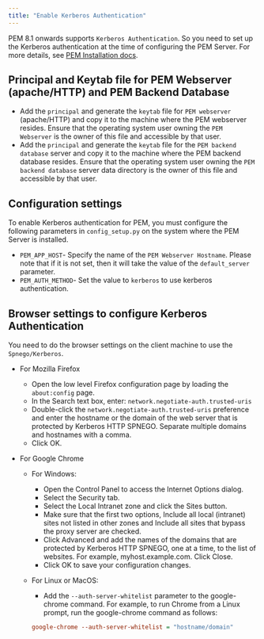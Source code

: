```yaml
---
title: "Enable Kerberos Authentication"
---
```


PEM 8.1 onwards supports `Kerberos Authentication`. So you need to set up the Kerberos authentication at the time of configuring the PEM Server. For more details, see [PEM Installation docs](https://www.enterprisedb.com/docs/pem/latest).

## Principal and Keytab file for PEM Webserver (apache/HTTP) and PEM Backend Database

-   Add the `principal` and generate the `keytab` file for `PEM webserver` (apache/HTTP) and copy it to the machine where the PEM webserver resides. Ensure that the operating system user owning the `PEM Webserver` is the owner of this file and accessible by that user.
-   Add the `principal` and generate the `keytab` file for the `PEM backend database` server and copy it to the machine where the PEM backend database resides. Ensure that the operating system user owning the `PEM backend database` server data directory is the owner of this file and accessible by that user.

## Configuration settings

To enable Kerberos authentication for PEM, you must configure the following parameters in `config_setup.py` on the system where the PEM Server is installed.

-   `PEM_APP_HOST`- Specify the name of the `PEM Webserver Hostname`. Please note that if it is not set, then it will take the value of the `default_server` parameter.
-   `PEM_AUTH_METHOD`- Set the value to `kerberos` to use kerberos authentication.

## Browser settings to configure Kerberos Authentication

You need to do the browser settings on the client machine to use the `Spnego/Kerberos`.

-   For Mozilla Firefox
    -   Open the low level Firefox configuration page by loading the `about:config` page.
    -   In the Search text box, enter: `network.negotiate-auth.trusted-uris`
    -   Double-click the `network.negotiate-auth.trusted-uris` preference and enter the hostname or the domain of the web server that is protected by Kerberos HTTP SPNEGO. Separate multiple domains and hostnames with a comma.
    -   Click OK.
-   For Google Chrome

    -   For Windows:

        -   Open the Control Panel to access the Internet Options dialog.
        -   Select the Security tab.
        -   Select the Local Intranet zone and click the Sites button.
        -   Make sure that the first two options, Include all local (intranet) sites not listed in other zones and Include all sites that bypass the proxy server are checked.
        -   Click Advanced and add the names of the domains that are protected by Kerberos HTTP SPNEGO, one at a time, to the list of websites. For example, myhost.example.com. Click Close.
        -   Click OK to save your configuration changes.

    -   For Linux or MacOS:

        -   Add the `--auth-server-whitelist` parameter to the google-chrome command. For example, to run Chrome from a Linux prompt, run the google-chrome command as follows:

        ```ini
        google-chrome --auth-server-whitelist = "hostname/domain"
        ```
